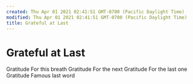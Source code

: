 ```yaml
---
created: Thu Apr 01 2021 02:41:51 GMT-0700 (Pacific Daylight Time)
modified: Thu Apr 01 2021 02:41:51 GMT-0700 (Pacific Daylight Time)
title: Grateful at Last
---
```


# Grateful at Last

Gratitude
For this breath
Gratitude
For the next
Gratitude
For the last one
Gratitude
Famous last word
